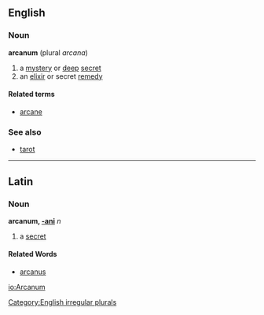 ==English==
===Noun===
'''arcanum'''  (plural ''arcana'')
#a [[mystery]] or [[deep]] [[secret]]
#an [[elixir]] or secret [[remedy]]

====Related terms====
*[[arcane]]

===See also===
*[[tarot]]

----

==Latin==
===Noun===
'''arcanum, [[Wiktionary Appendix:Latin second declension|-ani]]''' ''n''

#a [[secret]]

====Related Words====
*[[arcanus]]

[[Category:English irregular plurals]]

[[io:Arcanum]]